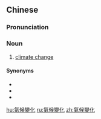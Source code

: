 {{also|气候变化}}
==Chinese==
{{zh-forms|s=气候变化|type=22}}

===Pronunciation===
{{zh-pron
|m=qìhòu biànhuà
|c=hei3 hau6 bin3 faa3
|cat=n
}}

===Noun===
{{zh-noun}}

# [[climate change]]

====Synonyms====
* {{zh-l|氣候變遷}}
* {{zh-l|氣候改變}}
* {{zh-l|氣候轉變}}

[[hu:氣候變化]]
[[ru:氣候變化]]
[[zh:氣候變化]]